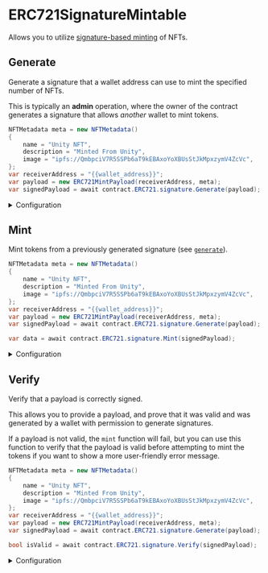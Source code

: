 # ERC721SignatureMintable

Allows you to utilize [signature-based minting](/glossary/signature-based-minting) of NFTs.

## Generate

Generate a signature that a wallet address can use to mint the specified number of NFTs.

This is typically an **admin** operation, where the owner of the
contract generates a signature that allows _another_ wallet to mint tokens.

```csharp
NFTMetadata meta = new NFTMetadata()
{
    name = "Unity NFT",
    description = "Minted From Unity",
    image = "ipfs://QmbpciV7R5SSPb6aT9kEBAxoYoXBUsStJkMpxzymV4ZcVc",
};
var receiverAddress = "{{wallet_address}}";
var payload = new ERC721MintPayload(receiverAddress, meta);
var signedPayload = await contract.ERC721.signature.Generate(payload);
```

<details>
  <summary>Configuration</summary>
  <div>

The information you provide to the `generate` method outlines what the signature can be used for.

The `to`, and `metadata` fields are required, while the rest are optional.

#### receiverAddress (required)

The wallet address that can use this signature to mint tokens.

This is to prevent another wallet from intercepting the signature and using it to mint tokens for themselves.

Must be a `string`.

#### metadata (required)

The metadata of the NFT to mint.

Must be an `NFTMetadata` struct
containing metadata that conforms to
the [metadata standards](https://docs.opensea.io/docs/metadata-standards#metadata-structure).

The metadata is uploaded and pinned to IPFS before
the NFT(s) are minted.

</div>
</details>

## Mint

Mint tokens from a previously generated signature (see [`generate`](#generate)).

```csharp
NFTMetadata meta = new NFTMetadata()
{
    name = "Unity NFT",
    description = "Minted From Unity",
    image = "ipfs://QmbpciV7R5SSPb6aT9kEBAxoYoXBUsStJkMpxzymV4ZcVc",
};
var receiverAddress = "{{wallet_address}}";
var payload = new ERC721MintPayload(receiverAddress, meta);
var signedPayload = await contract.ERC721.signature.Generate(payload);

var data = await contract.ERC721.signature.Mint(signedPayload);
```

<details>
  <summary>Configuration</summary>
  <div>

#### signature (required)

The signature created by the [`generate`](#generate) function.

</div>
</details>

## Verify

Verify that a payload is correctly signed.

This allows you to provide a payload, and prove that it was valid and was generated
by a wallet with permission to generate signatures.

If a payload is not valid, the `mint` function will fail,
but you can use this function to verify that the payload is valid before attempting to mint the tokens
if you want to show a more user-friendly error message.

```csharp
NFTMetadata meta = new NFTMetadata()
{
    name = "Unity NFT",
    description = "Minted From Unity",
    image = "ipfs://QmbpciV7R5SSPb6aT9kEBAxoYoXBUsStJkMpxzymV4ZcVc",
};
var receiverAddress = "{{wallet_address}}";
var payload = new ERC721MintPayload(receiverAddress, meta);
var signedPayload = await contract.ERC721.signature.Generate(payload);

bool isValid = await contract.ERC721.signature.Verify(signedPayload);
```

<details>
  <summary>Configuration</summary>
  <div>

#### payload (required)

The payload to verify.

### Return Value

Returns `true` if the payload is valid, `false` otherwise.

</div>
</details>
